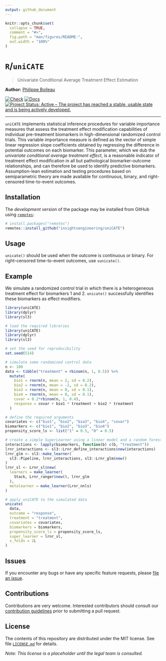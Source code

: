 ```yaml
---
output: github_document
---
```


<!-- README.md is generated from README.Rmd. Please edit that file -->

```r
knitr::opts_chunk$set(
  collapse = TRUE,
  comment = "#>",
  fig.path = "man/figures/README-",
  out.width = "100%"
)
```

# `R`/`uniCATE`

> Univariate Conditional Average Treatment Effect Estimation

__Author:__ [Philippe Boileau](https://pboileau.ca/)

<!-- badges: start -->
[![Check](https://github.com/insightsengineering/uniCATE/actions/workflows/check.yaml/badge.svg)](https://github.com/insightsengineering/uniCATE/actions/workflows/check.yaml)
[![Docs](https://github.com/insightsengineering/uniCATE/actions/workflows/docs.yaml/badge.svg)](https://github.com/insightsengineering/uniCATE/actions/workflows/docs.yaml)
[![Project Status: Active – The project has reached a stable, usable state and is being actively developed.](https://www.repostatus.org/badges/latest/active.svg)](https://www.repostatus.org/#active)
<!-- badges: end -->

---

`uniCATE` implements statistical inference procedures for variable importance
measures that assess the treatment effect modification capabilities of
individual pre-treatment biomarkers in high-dimensional randomized control
trials. This variable importance measure is defined as the vector of simple
linear regression slope coefficients obtained by regressing the difference
in potential outcomes on each biomarker. This parameter, which we dub the
*univariate conditional average treatment effect*, is a reasonable indicator of
treatment effect modification in all but pathological biomarker-outcome
relationships, and can therefore be used to identify predictive biomarkers.
Assumption-lean estimation and testing procedures based on semiparametric theory
are made available for continuous, binary, and right-censored time-to-event
outcomes.


## Installation

The _development version_ of the package may be installed from GitHub using
[`remotes`](https://CRAN.R-project.org/package=remotes):

```r
# install.packages("remotes")
remotes::install_github("insightsengineering/uniCATE")
```

## Usage

`unicate()` should be used when the outcome is continuous or binary. For
right-censored time-to-event outcomes, use `sunicate()`.

## Example

We simulate a randomized control trial in which there is a heterogeneous
treatment effect for biomarkers 1 and 2. `unicate()` successfully identifies
these biomarkers as effect modifiers.

```r
library(uniCATE)
library(dplyr)
library(sl3)
```
```r
# load the required libraries
library(uniCATE)
library(dplyr)
library(sl3)
```
```r
# set the seed for reproducibility
set.seed(514)

# simulate some randomized control data
n <- 100
data <- tibble("treatment" = rbinom(n, 1, 0.5)) %>%
  mutate(
    bio1 = rnorm(n, mean = 2, sd = 0.2),
    bio2 = rnorm(n, mean = -2, sd = 0.2),
    bio3 = rnorm(n, mean = 0, sd = 0.1),
    bio4 = rnorm(n, mean = 0, sd = 0.1),
    covar = 0.2*rbinom(n, 1, 0.4),
    response = covar + bio1 * treatment + bio2 * treatment
  )

# define the required arguments
covariates <- c("bio1", "bio2", "bio3", "bio4", "covar")
biomarkers <- c("bio1", "bio2", "bio3", "bio4")
propensity_score_ls <- list("1" = 0.5, "0" = 0.5)

# create a simple SuperLearner using a linear model and a random forest
interactions <- lapply(biomarkers, function(b) c(b, "treatment"))
lrnr_interactions <- sl3::Lrnr_define_interactions$new(interactions)
lrnr_glm <- sl3::make_learner(
  sl3::Pipeline, lrnr_interactions, sl3::Lrnr_glm$new()
)
lrnr_sl <- Lrnr_sl$new(
  learners = make_learner(
    Stack, Lrnr_ranger$new(), lrnr_glm
  ),
  metalearner = make_learner(Lrnr_nnls)
)

# apply uniCATE to the simulated data
unicate(
  data,
  outcome = "response",
  treatment = "treatment",
  covariates = covariates,
  biomarkers = biomarkers,
  propensity_score_ls = propensity_score_ls,
  super_learner = lrnr_sl,
  v_folds = 2L
)

```


## Issues

If you encounter any bugs or have any specific feature requests, please [file
an issue](https://github.com/insightsengineering/uniCATE/issues).


## Contributions

Contributions are very welcome. Interested contributors should consult our
[contribution
guidelines](https://github.com/insightsengineering/uniCATE/blob/master/.github/CONTRIBUTING.md)
prior to submitting a pull request.


## License

The contents of this repository are distributed under the MIT license. See file
[`LICENSE.md`](https://github.com/insightsengineering/uniCATE/blob/main/LICENSE.md)
for details.

*Note: This license is a placeholder until the legal team is consulted.*
